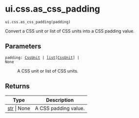 # ui.css.as_css_padding { #shiny.ui.css.as_css_padding }

`ui.css.as_css_padding(padding)`

Convert a CSS unit or list of CSS units into a CSS padding value.

## Parameters

<code><span class="parameter-name">padding</span><span class="parameter-annotation-sep">:</span> <span class="parameter-annotation">[CssUnit](`shiny.ui.css._css_unit.CssUnit`) \| [list](`list`)\[[CssUnit](`shiny.ui.css._css_unit.CssUnit`)\] \| None</span></code>

:   A CSS unit or list of CSS units.

## Returns

| Type                 | Description          |
|----------------------|----------------------|
| [str](`str`) \| None | A CSS padding value. |
